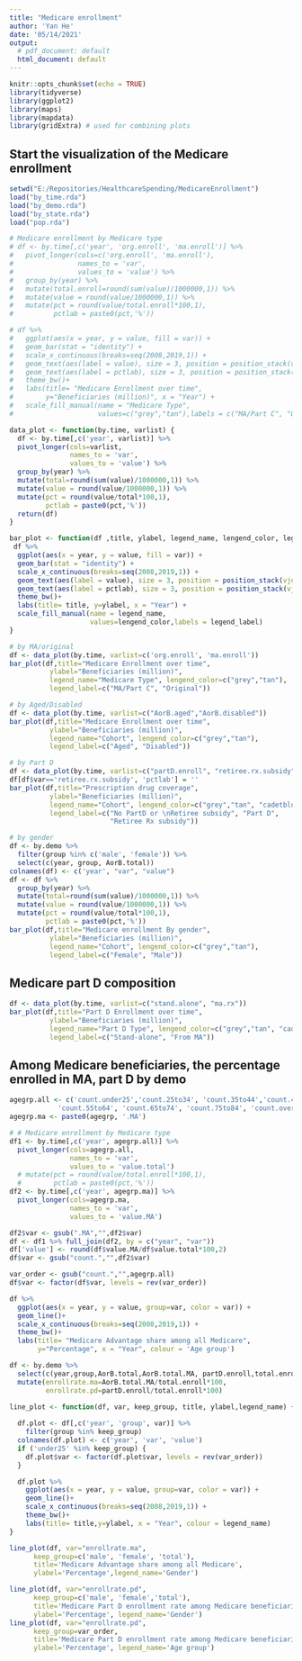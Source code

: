 ```yaml
---
title: "Medicare enrollment"
author: 'Yan He'
date: '05/14/2021'
output:
  # pdf_document: default
  html_document: default
---
```


```r
knitr::opts_chunk$set(echo = TRUE) 
library(tidyverse) 
library(ggplot2)
library(maps) 
library(mapdata)
library(gridExtra) # used for combining plots
```

## Start the visualization of the Medicare enrollment
```r
setwd("E:/Repositories/HealthcareSpending/MedicareEnrollment")
load("by_time.rda")
load("by_demo.rda")
load("by_state.rda")
load("pop.rda")
```

```r
# Medicare enrollment by Medicare type
# df <- by.time[,c('year', 'org.enroll', 'ma.enroll')] %>%
#   pivot_longer(cols=c('org.enroll', 'ma.enroll'), 
#                names_to = 'var',
#                values_to = 'value') %>%
#   group_by(year) %>% 
#   mutate(total.enroll=round(sum(value)/1000000,1)) %>%
#   mutate(value = round(value/1000000,1)) %>%
#   mutate(pct = round(value/total.enroll*100,1),
#          pctlab = paste0(pct,'%'))

# df %>% 
#   ggplot(aes(x = year, y = value, fill = var)) +
#   geom_bar(stat = "identity") +
#   scale_x_continuous(breaks=seq(2008,2019,1)) +
#   geom_text(aes(label = value), size = 3, position = position_stack(vjust = 0.9)) + 
#   geom_text(aes(label = pctlab), size = 3, position = position_stack(vjust = 0.5)) +
#   theme_bw()+
#   labs(title= "Medicare Enrollment over time",
#        y="Beneficiaries (million)", x = "Year") +
#   scale_fill_manual(name = "Medicare Type", 
#                     values=c("grey","tan"),labels = c("MA/Part C", "Original"))

data_plot <- function(by.time, varlist) {
  df <- by.time[,c('year', varlist)] %>%
  pivot_longer(cols=varlist, 
               names_to = 'var',
               values_to = 'value') %>%
  group_by(year) %>% 
  mutate(total=round(sum(value)/1000000,1)) %>%
  mutate(value = round(value/1000000,1)) %>%
  mutate(pct = round(value/total*100,1),
         pctlab = paste0(pct,'%'))
  return(df)
}

bar_plot <- function(df ,title, ylabel, legend_name, lengend_color, legend_label) {
 df %>% 
  ggplot(aes(x = year, y = value, fill = var)) +
  geom_bar(stat = "identity") +
  scale_x_continuous(breaks=seq(2008,2019,1)) +
  geom_text(aes(label = value), size = 3, position = position_stack(vjust = 0.9)) + 
  geom_text(aes(label = pctlab), size = 3, position = position_stack(vjust = 0.5)) +
  theme_bw()+
  labs(title= title, y=ylabel, x = "Year") +
  scale_fill_manual(name = legend_name, 
                    values=lengend_color,labels = legend_label) 
}

# by MA/original
df <- data_plot(by.time, varlist=c('org.enroll', 'ma.enroll'))
bar_plot(df,title="Medicare Enrollment over time", 
          ylabel="Beneficiaries (million)", 
          legend_name="Medicare Type", lengend_color=c("grey","tan"),
          legend_label=c("MA/Part C", "Original"))

# by Aged/Disabled
df <- data_plot(by.time, varlist=c("AorB.aged","AorB.disabled"))
bar_plot(df,title="Medicare Enrollment over time", 
          ylabel="Beneficiaries (million)", 
          legend_name="Cohort", lengend_color=c("grey","tan"),
          legend_label=c("Aged", "Disabled"))

# by Part D
df <- data_plot(by.time, varlist=c("partD.enroll", "retiree.rx.subsidy", "no.pd.rx.retiree.subsidy"))
df[df$var=='retiree.rx.subsidy', 'pctlab'] = ''
bar_plot(df,title="Prescription drug coverage", 
          ylabel="Beneficiaries (million)", 
          legend_name="Cohort", lengend_color=c("grey","tan", "cadetblue"),
          legend_label=c("No PartD or \nRetiree subsidy", "Part D", 
                         "Retiree Rx subsidy"))

# by gender
df <- by.demo %>%
  filter(group %in% c('male', 'female')) %>%
  select(c(year, group, AorB.total))
colnames(df) <- c('year', "var", "value")
df <- df %>% 
  group_by(year) %>%
  mutate(total=round(sum(value)/1000000,1)) %>%
  mutate(value = round(value/1000000,1)) %>%
  mutate(pct = round(value/total*100,1),
         pctlab = paste0(pct,'%'))
bar_plot(df,title="Medicare enrollment By gender", 
          ylabel="Beneficiaries (million)", 
          legend_name="Cohort", lengend_color=c("grey","tan"),
          legend_label=c("Female", "Male"))
```
## Medicare part D composition
```r
df <- data_plot(by.time, varlist=c("stand.alone", "ma.rx"))
bar_plot(df,title="Part D Enrollment over time", 
          ylabel="Beneficiaries (million)", 
          legend_name="Part D Type", lengend_color=c("grey","tan", "cadetblue"),
          legend_label=c("Stand-alone", "From MA"))
```
## Among Medicare beneficiaries, the percentage enrolled in MA, part D by demo
```r
agegrp.all <- c('count.under25','count.25to34', 'count.35to44','count.45to54', 
            'count.55to64', 'count.65to74', 'count.75to84', 'count.over85')
agegrp.ma <- paste0(agegrp, '.MA')

# # Medicare enrollment by Medicare type
df1 <- by.time[,c('year', agegrp.all)] %>%
  pivot_longer(cols=agegrp.all,
               names_to = 'var',
               values_to = 'value.total')
  # mutate(pct = round(value/total.enroll*100,1),
  #        pctlab = paste0(pct,'%'))
df2 <- by.time[,c('year', agegrp.ma)] %>%
  pivot_longer(cols=agegrp.ma,
               names_to = 'var',
               values_to = 'value.MA')

df2$var <- gsub(".MA","",df2$var)
df <- df1 %>% full_join(df2, by = c("year", "var"))
df['value'] <- round(df$value.MA/df$value.total*100,2)
df$var <- gsub("count.","",df2$var)

var_order <- gsub("count.","",agegrp.all)
df$var <- factor(df$var, levels = rev(var_order))

df %>%
  ggplot(aes(x = year, y = value, group=var, color = var)) +
  geom_line()+
  scale_x_continuous(breaks=seq(2008,2019,1)) +
  theme_bw()+
  labs(title= "Medicare Advantage share among all Medicare",
       y="Percentage", x = "Year", colour = 'Age group') 
```
```r
df <- by.demo %>% 
  select(c(year,group,AorB.total,AorB.total.MA, partD.enroll,total.enroll)) %>%
  mutate(enrollrate.ma=AorB.total.MA/total.enroll*100,
         enrollrate.pd=partD.enroll/total.enroll*100)

line_plot <- function(df, var, keep_group, title, ylabel,legend_name) {
  
  df.plot <- df[,c('year', 'group', var)] %>%
    filter(group %in% keep_group)
  colnames(df.plot) <- c('year', 'var', 'value')
  if ('under25' %in% keep_group) {
    df.plot$var <- factor(df.plot$var, levels = rev(var_order))
  }

  df.plot %>%
    ggplot(aes(x = year, y = value, group=var, color = var)) +
    geom_line()+
    scale_x_continuous(breaks=seq(2008,2019,1)) +
    theme_bw()+
    labs(title= title,y=ylabel, x = "Year", colour = legend_name) 
}

line_plot(df, var="enrollrate.ma", 
      keep_group=c('male', 'female', 'total'), 
      title='Medicare Advantage share among all Medicare', 
      ylabel='Percentage',legend_name='Gender')

line_plot(df, var="enrollrate.pd", 
      keep_group=c('male', 'female','total'), 
      title='Medicare Part D enrollment rate among Medicare beneficiaries', 
      ylabel='Percentage', legend_name='Gender')
line_plot(df, var="enrollrate.pd", 
      keep_group=var_order, 
      title='Medicare Part D enrollment rate among Medicare beneficiaries', 
      ylabel='Percentage', legend_name='Age group')

```


